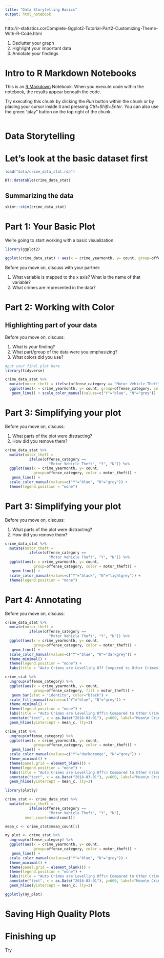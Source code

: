 ```yaml
---
title: "Data Storytelling Basics"
output: html_notebook
---
```


http://r-statistics.co/Complete-Ggplot2-Tutorial-Part2-Customizing-Theme-With-R-Code.html

1. Declutter your graph
2. Highlight your important data
3. Annotate your findings

# Intro to R Markdown Notebooks

This is an [R Markdown](http://rmarkdown.rstudio.com) Notebook. When you execute code within the notebook, the results appear beneath the code. 

Try executing this chunk by clicking the *Run* button within the chunk or by placing your cursor inside it and pressing *Ctrl+Shift+Enter*. You can also use the green "play" button on the top right of the chunk. 

```r

```

# Data Storytelling



# Let's look at the basic dataset first

```r
load("data/crime_data_stat.rda")

DT::datatable(crime_data_stat)
```

## Summarizing the data

```r
skimr::skim(crime_data_stat)
```

# Part 1: Your Basic Plot

We're going to start working with a basic visualization.

```r
library(ggplot2)

ggplot(crime_data_stat) + aes(x = crime_yearmonth, y= count, group=offense_category, color = offense_category) + geom_line()

```

Before you move on, discuss with your partner:

1) What variable is mapped to the x axis? What is the name of that variable?
3) What crimes are represented in the data?

# Part 2: Working with Color

## Highlighting part of your data


Before you move on, discuss:

1) What is your finding?
2) What part/group of the data were you emphasizing?
3) What colors did you use?


```r
#put your final plot here
library(tidyverse)

crime_data_stat %>% 
  mutate(motor_theft = ifelse(offense_category == "Motor Vehicle Theft", "Y", "N")) %>% 
  ggplot(aes(x = crime_yearmonth, y= count, group=offense_category, color = motor_theft)) + 
   geom_line() + scale_color_manual(values=c("Y"="blue", "N"="grey"))
```

# Part 3: Simplifying your plot

Before you move on, discuss:

1) What parts of the plot were distracting?
2) How did you remove them?

```r
crime_data_stat %>% 
  mutate(motor_theft = 
           ifelse(offense_category == 
                    "Motor Vehicle Theft", "Y", "N")) %>% 
  ggplot(aes(x = crime_yearmonth, y= count, 
             group=offense_category, color = motor_theft)) + 
   geom_line() + 
  scale_color_manual(values=c("Y"="blue", "N"="grey")) +
  theme(legend.position = "none")

```

# Part 3: Simplifying your plot

Before you move on, discuss:

1) What parts of the plot were distracting?
2) How did you remove them?

```r
crime_data_stat %>% 
  mutate(motor_theft = 
           ifelse(offense_category == 
                    "Motor Vehicle Theft", "Y", "N")) %>% 
  ggplot(aes(x = crime_yearmonth, y= count, 
             group=offense_category, color = motor_theft)) + 
   geom_line() + 
  scale_color_manual(values=c("Y"="black", "N"="lightgrey")) +
  theme(legend.position = "none")
```

# Part 4: Annotating

Before you move on, discuss: 

```r
crime_data_stat %>% 
  mutate(motor_theft = 
           ifelse(offense_category == 
                    "Motor Vehicle Theft", "Y", "N")) %>% 
  ggplot(aes(x = crime_yearmonth, y= count, 
             group=offense_category, color = motor_theft)) + 
   geom_line() + 
  scale_color_manual(values=c("Y"="blue", "N"="darkgrey")) +
  theme_minimal() + 
  theme(legend.position = "none") +
  labs(title = "Auto Crimes are Levelling Off Compared to Other Crimes",x="Year", y="Number of Crimes")
```

```r
crime_stat %>%  
  ungroup(offense_category) %>%
  ggplot(aes(x = crime_yearmonth, y= count, 
             group=offense_category, fill = motor_theft)) + 
   geom_bar(stat = "identity", color="black") + 
  scale_fill_manual(values=c("Y"="blue", "N"="grey")) +
  theme_minimal() + 
  theme(legend.position = "none") +
  labs(title = "Auto Crimes are Levelling Off\n Compared to Other Crimes",x="Year", y="Number of Crimes") +
  annotate("text", x = as.Date("2016-03-01"), y=600, label="Mean\n Crime") + 
  geom_hline(yintercept = mean_c, lty=3)

```

```r
crime_stat %>%  
  ungroup(offense_category) %>%
  ggplot(aes(x = crime_yearmonth, y= count, 
             group=offense_category, color = motor_theft)) + 
   geom_line() + 
  scale_color_manual(values=c("Y"="darkorange", "N"="grey")) +
  theme_minimal() + 
  theme(panel.grid = element_blank()) +
  theme(legend.position = "none") +
  labs(title = "Auto Crimes are Levelling Off\n Compared to Other Crimes",x="Year", y="Number of Crimes") +
  annotate("text", x = as.Date("2018-03-01"), y=600, label="Mean\n Crime") + 
  geom_hline(yintercept = mean_c, lty=3)

```

```r
library(plotly)

crime_stat <- crime_data_stat %>% 
  mutate(motor_theft = 
           ifelse(offense_category == 
                    "Motor Vehicle Theft", "Y", "N"),
         mean_count=mean(count)) 

mean_c <- crime_stat$mean_count[1]

my_plot <- crime_stat %>%  
  ungroup(offense_category) %>%
  ggplot(aes(x = crime_yearmonth, y= count, 
             group=offense_category, color = motor_theft)) + 
   geom_line() + 
  scale_color_manual(values=c("Y"="blue", "N"="grey")) +
  theme_minimal() +
  theme(panel.grid = element_blank()) +
  theme(legend.position = "none") +
  labs(title = "Auto Crimes are Levelling Off\n Compared to Other Crimes",x="Year/Month", y="Number of Crimes") +
  annotate("text", x = as.Date("2016-03-01"), y=600, label="Mean\n Crime") + 
  geom_hline(yintercept = mean_c, lty=3)

ggplotly(my_plot)
```

# Saving High Quality Plots

# Finishing up

Try